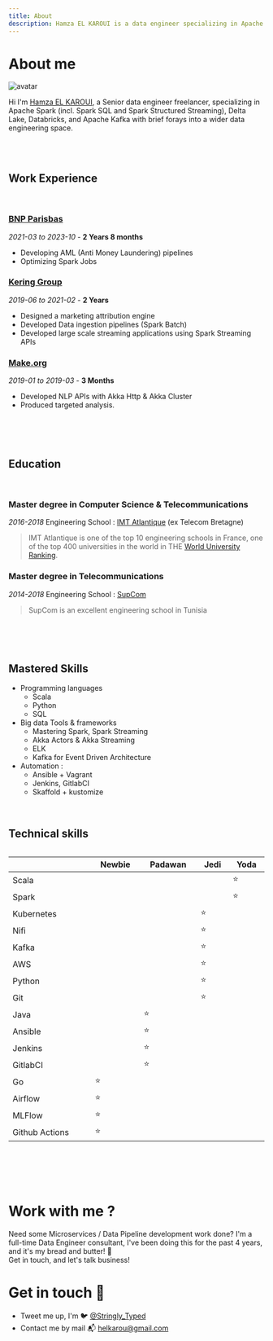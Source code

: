 ```yaml
---
title: About
description: Hamza EL KAROUI is a data engineer specializing in Apache Spark, Delta Lake, Apache Kafka (with brief forays into a wider data engineering space.
---
```


<head>
  <style>
    table {display: inline-table !important; width: 100% !important;}
  </style>
</head>


# About me
![avatar](https://images.weserv.nl/?url=avatars.githubusercontent.com/u/22795356?s=96&v=4&fit=cover&mask=circle&maxage=7d
)


Hi I'm [Hamza EL KAROUI](https://www.linkedin.com/in/hamza-el-karoui/), a Senior data engineer freelancer, specializing in Apache Spark (incl. Spark SQL and Spark Structured Streaming), Delta Lake, Databricks, and Apache Kafka with brief forays into a wider data engineering space.

<br/><br/>

## Work Experience
<br/>

### [BNP Parisbas](https://group.bnpparibas/)
*2021-03 to 2023-10* - **2 Years 8 months**
* Developing AML (Anti Money Laundering) pipelines
* Optimizing Spark Jobs


### [Kering Group](https://www.kering.com)
*2019-06 to 2021-02* - **2 Years**
* Designed a marketing attribution engine
* Developed Data ingestion pipelines (Spark Batch)
* Developed large scale streaming applications using Spark Streaming APIs


### [Make.org](https://make.org)
*2019-01 to 2019-03* - **3 Months**
* Developed NLP APIs with Akka Http & Akka Cluster
* Produced targeted analysis.

<br/><br/><br/>

## Education
<br/>

### Master degree in Computer Science & Telecommunications
*2016-2018*
Engineering School : [IMT Atlantique](https://www.imt-atlantique.fr/en) (ex Telecom Bretagne)

> IMT Atlantique is one of the top 10 engineering schools in France, one of the top 400 universities in the world in THE [World University Ranking](https://www.timeshighereducation.com/world-university-rankings/imt-atlantique).

### Master degree in Telecommunications
*2014-2018*
Engineering School : [SupCom](https://www.supcom.tn)

> SupCom is an excellent engineering school in Tunisia

<br/><br/><br/>

## Mastered Skills
* Programming languages
  * Scala
  * Python
  * SQL
* Big data Tools & frameworks
  * Mastering Spark, Spark Streaming
  * Akka Actors & Akka Streaming
  * ELK
  * Kafka for Event Driven Architecture
* Automation :
  * Ansible + Vagrant
  * Jenkins, GitlabCI
  * Skaffold + kustomize

<br/>

## Technical skills

|            | **Newbie** | **Padawan** | **Jedi** | **Yoda** |
| ---------- | ---------- | ----------- | -------- | -------- |
| Scala      |            |             |          | ⭐       |
| Spark      |            |             |          | ⭐       |
| Kubernetes |            |             |    ⭐    |          |
| Nifi       |            |             |    ⭐    |          |
| Kafka      |            |             |    ⭐    |          |
| AWS        |            |             |    ⭐    |          |
| Python     |            |             |    ⭐    |          |
| Git        |            |             |    ⭐    |          |
| Java       |            |      ⭐     |          |          |
| Ansible    |            |      ⭐     |          |          |
| Jenkins    |            |      ⭐     |          |          |
| GitlabCI   |            |      ⭐     |          |          |
| Go         |     ⭐     |             |          |          |
| Airflow    |     ⭐     |             |          |          |
| MLFlow     |     ⭐     |             |          |          |
| Github Actions |     ⭐     |             |          |          |


<br/><br/><br/>

# Work with me ?
Need some Microservices / Data Pipeline development work done? I'm a full-time Data Engineer consultant, 
I've been doing this for the past 4 years, and it's my bread and butter! 🍞 <br/>
Get in touch, and let's talk business!

# Get in touch 👋
* Tweet me up, I'm 🐦 [@Stringly_Typed](https://twitter.com/Stringly_Typed)
* Contact me by mail 📬 [helkarou@gmail.com](mailto:helkarou@gmail.com)
